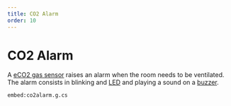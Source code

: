 ```yaml
---
title: CO2 Alarm
order: 10
---
```

# CO2 Alarm

A [eCO2 gas sensor](/services/eco2) raises an alarm when the room needs to be ventilated.
The alarm consists in blinking and [LED](/services/led) and playing a sound on a [buzzer](/services/buzzer).

`embed:co2alarm.g.cs`
